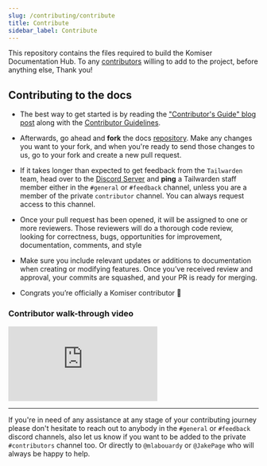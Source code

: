 ```yaml
---
slug: /contributing/contribute
title: Contribute
sidebar_label: Contribute
---
```


This repository contains the files required to build the Komiser Documentation Hub. To any [contributors](https://github.com/tailwarden/komiser/blob/master/CONTRIBUTING.md) willing to add to the project, before anything else, Thank you!

## Contributing to the docs

- The best way to get started is by reading the ["Contributor's Guide" blog post](https://www.tailwarden.com/blog/how-to-contribute-to-komiser?utm_source=docs&utm_medium=referral) along with the [Contributor Guidelines](https://github.com/tailwarden/komiser/blob/master/CONTRIBUTING.md). 
- Afterwards, go ahead and **fork** the docs [repository](https://github.com/tailwarden/docs). Make any changes you want to your fork, and when you're ready to send those changes to us, go to your fork and create a new pull request.

- If it takes longer than expected to get feedback from the `Tailwarden` team, head over to the [Discord Server](https://discord.tailwarden.com) and **ping** a Tailwarden staff member either in the `#general` or `#feedback` channel, unless you are a member of the private `contributor` channel. You can always request access to this channel. 

- Once your pull request has been opened, it will be assigned to one or more reviewers. Those reviewers will do a thorough code review, looking for correctness, bugs, opportunities for improvement, documentation, comments, and style

- Make sure you include relevant updates or additions to documentation when creating or modifying features.
Once you’ve received review and approval, your commits are squashed, and your PR is ready for merging.

- Congrats you’re officially a Komiser contributor 🎊

### Contributor walk-through video 

<div style={{
    position: 'relative',
    paddingBottom: '56.25%',
    paddingTop:'30px',
    height:0,
    overflow:'hidden',
  }}>
  <iframe
    src='https://www.youtube.com/embed/Vn5uc2elcVg'
    allowFullScreen
    webkitallowfullscreen="true"
    frameBorder="0"
    style={{
      position: 'absolute',
      top:0,
      left:0,
      width:'100%',
      height:'100%',
    }}
  >
  </iframe>
</div>

---
If you're in need of any assistance at any stage of your contributing journey please don't hesitate to reach out to anybody in the `#general` or `#feedback` discord channels, also let us know if you want to be added to the private `#contributors` channel too. Or directly to `@mlabouardy` or `@JakePage` who will always be happy to help. 